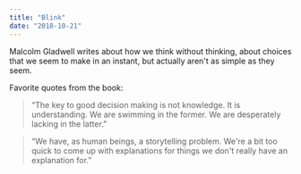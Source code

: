 ```yaml
---
title: "Blink"
date: "2018-10-21"
---
```


Malcolm Gladwell writes about how we think without thinking, about choices that we seem to make in an instant, but actually aren't as simple as they seem.

Favorite quotes from the book:

> “The key to good decision making is not knowledge. It is understanding. We are swimming in the former. We are desperately lacking in the latter.”

> “We have, as human beings, a storytelling problem. We're a bit too quick to come up with explanations for things we don't really have an explanation for.”
